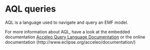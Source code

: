 = AQL queries =

AQL is a language used to navigate and query an EMF model.

For more information about AQL, have a look at the embedded documentation [[../help/topic/org.eclipse.acceleo.query.doc/pages/index.html|Acceleo Query Language Documentation]]
or the online documentation (http://www.eclipse.org/acceleo/documentation/)

